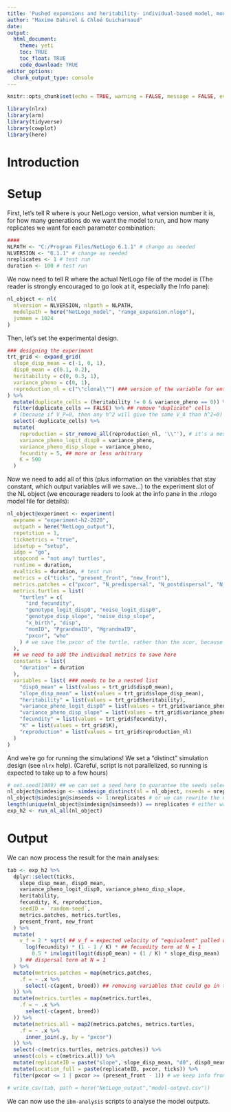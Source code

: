 ```yaml
---
title: 'Pushed expansions and heritability- individual-based model, model creation'
author: "Maxime Dahirel & Chloé Guicharnaud"
date:
output:
  html_document:
    theme: yeti
    toc: TRUE
    toc_float: TRUE
    code_download: TRUE
editor_options:
  chunk_output_type: console
---
```


```r
knitr::opts_chunk$set(echo = TRUE, warning = FALSE, message = FALSE, eval = FALSE)
```

```r
library(nlrx)
library(arm)
library(tidyverse)
library(cowplot)
library(here)
```

# Introduction

<!--to detail-->

# Setup

First, let's tell R where is your NetLogo version, what version number it is, for how many generations do we want the model to run, and how many replicates we want for each parameter combination:

```r
####
NLPATH <- "C:/Program Files/NetLogo 6.1.1" # change as needed
NLVERSION <- "6.1.1" # change as needed
nreplicates <- 1 # test run
duration <- 100 # test run
```

We now need to tell R where the actual NetLogo file of the model is (The reader is strongly encouraged to go look at it, especially the Info pane):

```r
nl_object <- nl(
  nlversion = NLVERSION, nlpath = NLPATH,
  modelpath = here("NetLogo_model", "range_expansion.nlogo"),
  jvmmem = 1024
)
```


Then, let's set the experimental design. <!--to detail-->

```r
### designing the experiment
trt_grid <- expand_grid(
  slope_disp_mean = c(-1, 0, 1),
  disp0_mean = c(0.1, 0.2),
  heritability = c(0, 0.3, 1),
  variance_pheno = c(0, 1),
  reproduction_nl = c("\"clonal\"") ### version of the variable for entry in netlogo via nlrx; needs escape characters for the quote chars within quote chars
) %>%
  mutate(duplicate_cells = (heritability != 0 & variance_pheno == 0)) %>%
  filter(duplicate_cells == FALSE) %>% ## remove "duplicate" cells
  # (because if V_P=0, then any h^2 will give the same V_A than h^2=0)
  select(-duplicate_cells) %>%
  mutate(
    reproduction = str_remove_all(reproduction_nl, '\\"'), # it's a mess with the escape characters to escape the escape characters, but it works
    variance_pheno_logit_disp0 = variance_pheno,
    variance_pheno_disp_slope = variance_pheno,
    fecundity = 5, ## more or less arbitrary
    K = 500
  )
```


Now we need to add all of this (plus information on the variables that stay constant, which output variables will we save...) to the experiment slot of the NL object (we encourage readers to look at the info pane in the .nlogo model file for details):

```r

nl_object@experiment <- experiment(
  expname = "experiment-h2-2020",
  outpath = here("NetLogo_output"),
  repetition = 1,
  tickmetrics = "true",
  idsetup = "setup",
  idgo = "go",
  stopcond = "not any? turtles",
  runtime = duration,
  evalticks = duration, # test run
  metrics = c("ticks", "present_front", "new_front"),
  metrics.patches = c("pxcor", "N_predispersal", "N_postdispersal", "N_allele0", "N_allele1"),
  metrics.turtles = list(
    "turtles" = c(
      "ind_fecundity",
      "genotype_logit_disp0", "noise_logit_disp0",
      "genotype_disp_slope", "noise_disp_slope",
      "x_birth", "disp",
      "momID", "PgrandmaID", "MgrandmaID",
      "pxcor", "who"
    ) # we save the pxcor of the turtle, rather than the xcor, because it makes patch-turtle joining easier downscript
  ),
  ## we need to add the individual metrics to save here
  constants = list(
    "duration" = duration
  ),
  variables = list( ### needs to be a nested list
    "disp0_mean" = list(values = trt_grid$disp0_mean),
    "slope_disp_mean" = list(values = trt_grid$slope_disp_mean),
    "heritability" = list(values = trt_grid$heritability),
    "variance_pheno_logit_disp0" = list(values = trt_grid$variance_pheno_logit_disp0),
    "variance_pheno_disp_slope" = list(values = trt_grid$variance_pheno_disp_slope),
    "fecundity" = list(values = trt_grid$fecundity),
    "K" = list(values = trt_grid$K),
    "reproduction" = list(values = trt_grid$reproduction_nl)
  )
)
```


And we're go for running the simulations! We set a "distinct" simulation design (see `nlrx` help).
(Careful, script is not parallelized, so running <!--the final version--> is expected to take up to a few hours)

```r

# set.seed(1989) ## we can set a seed here to guarantee the seeds selected below are the same everytime
nl_object@simdesign <- simdesign_distinct(nl = nl_object, nseeds = nreplicates)
nl_object@simdesign@simseeds <- 1:nreplicates # or we can rewrite the nseeds here (to guarantee they are all different)
length(unique(nl_object@simdesign@simseeds)) == nreplicates # either way, check that all generated seeds are different
exp_h2 <- run_nl_all(nl_object)
```

# Output

We can now process the result for the main analyses:

```r

tab <- exp_h2 %>%
  dplyr::select(ticks,
    slope_disp_mean, disp0_mean,
    variance_pheno_logit_disp0, variance_pheno_disp_slope,
    heritability,
    fecundity, K, reproduction,
    seedID = `random-seed`,
    metrics.patches, metrics.turtles,
    present_front, new_front
  ) %>%
  mutate(
    v_f = 2 * sqrt( ## v_f = expected velocity of "equivalent" pulled wave:
      log(fecundity) * (1 - 1 / K) * ## fecundity term at N = 1
        0.5 * invlogit(logit(disp0_mean) + (1 / K) * slope_disp_mean)
    ) ## dispersal term at N = 1
  ) %>%
  mutate(metrics.patches = map(metrics.patches,
    .f = ~ .x %>%
      select(-c(agent, breed)) ## removing variables that could go in the way of correct patch-turtle joining
  )) %>%
  mutate(metrics.turtles = map(metrics.turtles,
    .f = ~ .x %>%
      select(-c(agent, breed))
  )) %>%
  mutate(metrics.all = map2(metrics.patches, metrics.turtles,
    .f = ~ .x %>%
      inner_join(.y, by = "pxcor")
  )) %>%
  select(-c(metrics.turtles, metrics.patches)) %>%
  unnest(cols = c(metrics.all)) %>%
  mutate(replicateID = paste("slope", slope_disp_mean, "d0", disp0_mean, "VP", variance_pheno_disp_slope, "h2", heritability, reproduction, seedID, sep = "_")) %>%
  mutate(Location_full = paste(replicateID, pxcor, ticks)) %>%
  filter(pxcor <= 1 | pxcor >= (present_front - 1)) # we keep info from (the two) core patch(es) and (the two) edge patch(es)
```

```r
# write_csv(tab, path = here("NetLogo_output","model-output.csv"))
```

We can now use the `ibm-analysis` scripts to analyse the model outputs.
